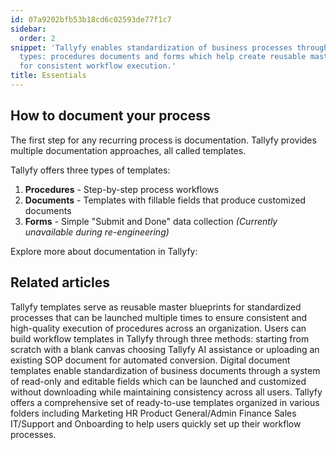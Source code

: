 ```yaml
---
id: 07a9202bfb53b18cd6c02593de77f1c7
sidebar:
  order: 2
snippet: 'Tallyfy enables standardization of business processes through three template
  types: procedures documents and forms which help create reusable master blueprints
  for consistent workflow execution.'
title: Essentials
---
```


## How to document your process

The first step for any recurring process is documentation. Tallyfy provides multiple documentation approaches, all called templates.

Tallyfy offers three types of templates:

1. **Procedures** - Step-by-step process workflows
2. **Documents** - Templates with fillable fields that produce customized documents
3. **Forms** - Simple "Submit and Done" data collection *(Currently unavailable during re-engineering)*

Explore more about documentation in Tallyfy:



<PageTree />


## Related articles
<CardGrid>
<LinkTitleCard header="<b>Documenting > Templates</b>" href="/products/pro/documenting/templates/" > Tallyfy templates serve as reusable master blueprints for standardized processes that can be launched multiple times to ensure consistent and high-quality execution of procedures across an organization. </LinkTitleCard>
<LinkTitleCard header="<b>Templates > Create a template</b>" href="/products/pro/documenting/templates/create-template/" > Users can build workflow templates in Tallyfy through three methods: starting from scratch with a blank canvas choosing Tallyfy AI assistance or uploading an existing SOP document for automated conversion. </LinkTitleCard>
<LinkTitleCard header="<b>Documenting > Documents</b>" href="/products/pro/documenting/documents/" > Digital document templates enable standardization of business documents through a system of read-only and editable fields which can be launched and customized without downloading while maintaining consistency across all users. </LinkTitleCard>
<LinkTitleCard header="<b>Templates > Sample Templates</b>" href="/products/pro/documenting/templates/how-can-i-access-tallyfys-sample-templates/" > Tallyfy offers a comprehensive set of ready-to-use templates organized in various folders including Marketing HR Product General/Admin Finance Sales IT/Support and Onboarding to help users quickly set up their workflow processes. </LinkTitleCard>
</CardGrid>